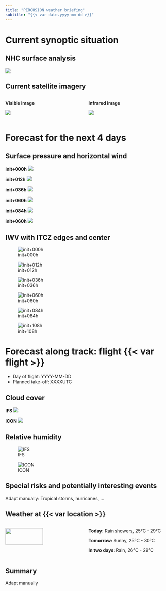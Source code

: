 ```yaml
---
title: "PERCUSION weather briefing"
subtitle: "{{< var date.yyyy-mm-dd >}}"
---
```


# Current synoptic situation
## NHC surface analysis
![]({{< var plots.external.NHC_sfc_analysis >}})

## Current satellite imagery
:::: {.columns}

::: {.column width="50%"}
**Visible image**

![]({{< var plots.external.current_satellite_image_vis >}})
:::

::: {.column width="50%"}
**Infrared image**

![]({{< var plots.external.current_satellite_image_IR >}})
:::

::::

# Forecast for the next 4 days
## Surface pressure and horizontal wind
::: {layout-nrow=2}
**init+000h**
![]({{< var plots.internal.sfc_pres_wind.initplus000h >}})

**init+012h**
![]({{< var plots.internal.sfc_pres_wind.initplus012h >}})

**init+036h**
![]({{< var plots.internal.sfc_pres_wind.initplus036h >}})

**init+060h**
![]({{< var plots.internal.sfc_pres_wind.initplus060h >}})

**init+084h**
![]({{< var plots.internal.sfc_pres_wind.initplus084h >}})

**init+060h**
![]({{< var plots.internal.sfc_pres_wind.initplus108h >}})
:::

## IWV with ITCZ edges and center
::: {layout-nrow=2}
![init+000h]({{< var plots.internal.IWV_ITCZ_edges.initplus000h >}})

![init+012h]({{< var plots.internal.IWV_ITCZ_edges.initplus012h >}})

![init+036h]({{< var plots.internal.IWV_ITCZ_edges.initplus036h >}})

![init+060h]({{< var plots.internal.IWV_ITCZ_edges.initplus060h >}})

![init+084h]({{< var plots.internal.IWV_ITCZ_edges.initplus084h >}})

![init+108h]({{< var plots.internal.IWV_ITCZ_edges.initplus108h >}})
:::

# Forecast along track: flight {{< var flight >}}
* Day of flight: YYYY-MM-DD
* Planned take-off: XXXXUTC

## Cloud cover
::: {layout-nrow=2}
**IFS**
![]({{< var plots.mss_side_view.IFS.cloud_cover >}})

**ICON**
![]({{< var plots.mss_side_view.ICON.cloud_cover >}})
:::

## Relative humidity
::: {layout-nrow=2}
![IFS]({{< var plots.mss_side_view.IFS.relative_humidity >}})

![ICON]({{< var plots.mss_side_view.ICON.relative_humidity >}})
:::

## Special risks and potentially interesting events
Adapt manually: Tropical storms, hurricanes, ...

## Weather at {{< var location >}}
:::: {.columns}

::: {.column width="50%"}
![]({{< var plots.external.meteogram_location >}}){width=70%}
:::

::: {.column width="50%"}
**Today:**
Rain showers, 25°C - 29°C

**Tomorrow:**
Sunny, 25°C - 30°C

**In two days:**
Rain, 26°C - 29°C
:::

::::

## Summary
Adapt manually